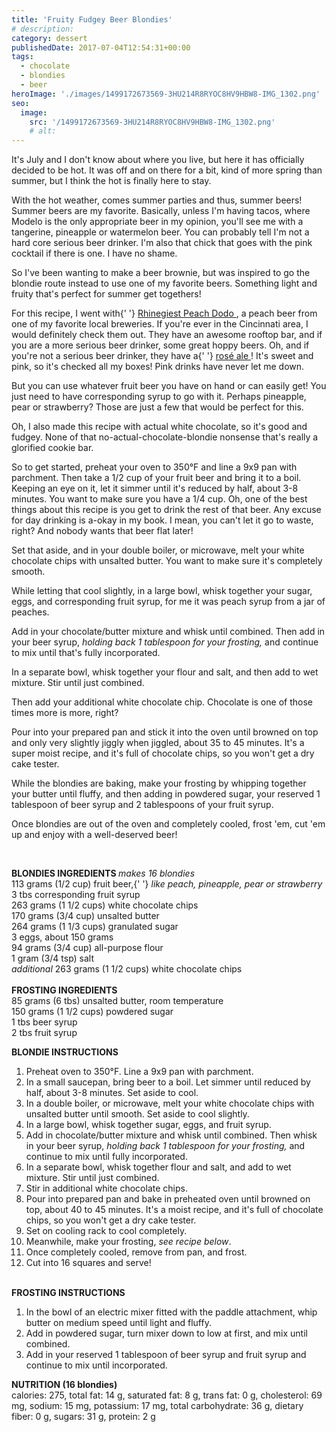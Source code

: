 ```yaml
---
title: 'Fruity Fudgey Beer Blondies'
# description:
category: dessert
publishedDate: 2017-07-04T12:54:31+00:00
tags:
  - chocolate
  - blondies
  - beer
heroImage: './images/1499172673569-3HU214R8RYOC8HV9HBW8-IMG_1302.png'
seo:
  image:
    src: '/1499172673569-3HU214R8RYOC8HV9HBW8-IMG_1302.png'
    # alt:
---
```



<div class="sqs-html-content">
	<p>
		It's July and I don't know about where you live, but here it has officially
		decided to be hot. It was off and on there for a bit, kind of more spring
		than summer, but I think the hot is finally here to stay.
	</p>
	<p>
		With the hot weather, comes summer parties and thus, summer beers! Summer
		beers are my favorite. Basically, unless I'm having tacos, where Modelo is
		the only appropriate beer in my opinion, you'll see me with a tangerine,
		pineapple or watermelon beer. You can probably tell I'm not a hard core
		serious beer drinker. I'm also that chick that goes with the pink cocktail
		if there is one. I have no shame.
	</p>
	<p>
		So I've been wanting to make a beer brownie, but was inspired to go the
		blondie route instead to use one of my favorite beers. Something light and
		fruity that's perfect for summer get togethers!
	</p>
</div>
<div
	class="image-block-outer-wrapper layout-caption-below design-layout-inline"
	data-test="image-block-inline-outer-wrapper"
>
	<figure class="sqs-block-image-figure intrinsic">
		<div
			class="image-block-wrapper"
			data-animation-role="image"
			data-animation-override=""
		>
			<div class="sqs-image-shape-container-element has-aspect-ratio">
				<Picture
					src={ContentImage1}
					alt="Fruity Fudgey Beer Blondies | Sarah Makes Stuff"
				></Picture>
			</div>
		</div>
	</figure>
</div>
<div class="sqs-html-content">
	<p>
		For this recipe, I went with{' '}
		<a target="_blank" href="http://www.rhinegeist.com/beers">
			Rhinegiest Peach Dodo
		</a>
		, a peach beer from one of my favorite local breweries. If you're ever in
		the Cincinnati area, I would definitely check them out. They have an awesome
		rooftop bar, and if you are a more serious beer drinker, some great hoppy
		beers. Oh, and if you're not a serious beer drinker, they have a{' '}
		<a target="_blank" href="http://www.rhinegeist.com/ciders#Bubbles">
			rosé ale
		</a>
		! It's sweet and pink, so it's checked all my boxes! Pink drinks have never
		let me down.
	</p>
</div>
<div
	class="image-block-outer-wrapper layout-caption-below design-layout-inline"
	data-test="image-block-inline-outer-wrapper"
>
	<figure class="sqs-block-image-figure intrinsic">
		<div
			class="image-block-wrapper"
			data-animation-role="image"
			data-animation-override=""
		>
			<div class="sqs-image-shape-container-element has-aspect-ratio">
				<Picture
					src={ContentImage2}
					alt="Fruity Fudgey Beer Blondies | Sarah Makes Stuff"
				></Picture>
			</div>
		</div>
	</figure>
</div>
<div class="sqs-html-content">
	<p>
		But you can use whatever fruit beer you have on hand or can easily get! You
		just need to have corresponding syrup to go with it. Perhaps pineapple, pear
		or strawberry? Those are just a few that would be perfect for this.
	</p>
	<p>
		Oh, I also made this recipe with actual white chocolate, so it's good and
		fudgey. None of that no-actual-chocolate-blondie nonsense that's really a
		glorified cookie bar. 
	</p>
</div>
<div
	class="image-block-outer-wrapper layout-caption-below design-layout-inline"
	data-test="image-block-inline-outer-wrapper"
>
	<figure class="sqs-block-image-figure intrinsic">
		<div
			class="image-block-wrapper"
			data-animation-role="image"
			data-animation-override=""
		>
			<div class="sqs-image-shape-container-element has-aspect-ratio">
				<Picture
					src={ContentImage3}
					alt="Fruity Fudgey Beer Blondies | Sarah Makes Stuff"
				></Picture>
			</div>
		</div>
	</figure>
</div>
<div class="sqs-html-content">
	<p>
		So to get started, preheat your oven to 350°F and line a 9x9 pan with
		parchment. Then take a 1/2 cup of your fruit beer and bring it to a boil.
		Keeping an eye on it, let it simmer until it's reduced by half, about 3-8
		minutes. You want to make sure you have a 1/4 cup. Oh, one of the best
		things about this recipe is you get to drink the rest of that beer. Any
		excuse for day drinking is a-okay in my book. I mean, you can't let it go to
		waste, right? And nobody wants that beer flat later!
	</p>
</div>
<div
	class="image-block-outer-wrapper layout-caption-below design-layout-inline"
	data-test="image-block-inline-outer-wrapper"
>
	<figure class="sqs-block-image-figure intrinsic">
		<div
			class="image-block-wrapper"
			data-animation-role="image"
			data-animation-override=""
		>
			<div class="sqs-image-shape-container-element has-aspect-ratio">
				<Picture
					src={ContentImage4}
					alt="Fruity Fudgey Beer Blondies | Sarah Makes Stuff"
				></Picture>
			</div>
		</div>
	</figure>
</div>
<div class="sqs-html-content">
	<p>
		Set that aside, and in your double boiler, or microwave, melt your white
		chocolate chips with unsalted butter. You want to make sure it's completely
		smooth.
	</p>
</div>
<div
	class="image-block-outer-wrapper layout-caption-below design-layout-inline"
	data-test="image-block-inline-outer-wrapper"
>
	<figure class="sqs-block-image-figure intrinsic">
		<div
			class="image-block-wrapper"
			data-animation-role="image"
			data-animation-override=""
		>
			<div class="sqs-image-shape-container-element has-aspect-ratio">
				<Picture
					src={ContentImage5}
					alt="Fruity Fudgey Beer Blondies | Sarah Makes Stuff"
				></Picture>
			</div>
		</div>
	</figure>
</div>
<div class="sqs-html-content">
	<p>
		While letting that cool slightly, in a large bowl, whisk together your
		sugar, eggs, and corresponding fruit syrup, for me it was peach syrup from a
		jar of peaches. 
	</p>
</div>
<div
	class="image-block-outer-wrapper layout-caption-below design-layout-inline"
	data-test="image-block-inline-outer-wrapper"
>
	<figure class="sqs-block-image-figure intrinsic">
		<div
			class="image-block-wrapper"
			data-animation-role="image"
			data-animation-override=""
		>
			<div class="sqs-image-shape-container-element has-aspect-ratio">
				<Picture
					src={ContentImage6}
					alt="Fruity Fudgey Beer Blondies | Sarah Makes Stuff"
				></Picture>
			</div>
		</div>
	</figure>
</div>
<div class="sqs-html-content">
	<p>
		Add in your chocolate/butter mixture and whisk until combined. Then add in
		your beer syrup, <em>holding back 1 tablespoon for your frosting, </em>and
		continue to mix until that's fully incorporated.
	</p>
</div>
<div
	class="image-block-outer-wrapper layout-caption-below design-layout-inline"
	data-test="image-block-inline-outer-wrapper"
>
	<figure class="sqs-block-image-figure intrinsic">
		<div
			class="image-block-wrapper"
			data-animation-role="image"
			data-animation-override=""
		>
			<div class="sqs-image-shape-container-element has-aspect-ratio">
				<Picture
					src={ContentImage7}
					alt="Fruity Fudgey Beer Blondies | Sarah Makes Stuff"
				></Picture>
			</div>
		</div>
	</figure>
</div>
<div class="sqs-html-content">
	<p>
		In a separate bowl, whisk together your flour and salt, and then add to wet
		mixture. Stir until just combined.
	</p>
</div>
<div
	class="image-block-outer-wrapper layout-caption-below design-layout-inline"
	data-test="image-block-inline-outer-wrapper"
>
	<figure class="sqs-block-image-figure intrinsic">
		<div
			class="image-block-wrapper"
			data-animation-role="image"
			data-animation-override=""
		>
			<div class="sqs-image-shape-container-element has-aspect-ratio">
				<Picture
					src={ContentImage8}
					alt="Fruity Fudgey Beer Blondies | Sarah Makes Stuff"
				></Picture>
			</div>
		</div>
	</figure>
</div>
<div class="sqs-html-content">
	<p>
		Then add your additional white chocolate chip. Chocolate is one of those
		times more is more, right?
	</p>
</div>
<div
	class="image-block-outer-wrapper layout-caption-below design-layout-inline"
	data-test="image-block-inline-outer-wrapper"
>
	<figure class="sqs-block-image-figure intrinsic">
		<div
			class="image-block-wrapper"
			data-animation-role="image"
			data-animation-override=""
		>
			<div class="sqs-image-shape-container-element has-aspect-ratio">
				<Picture
					src={ContentImage9}
					alt="Fruity Fudgey Beer Blondies | Sarah Makes Stuff"
				></Picture>
			</div>
		</div>
	</figure>
</div>
<div class="sqs-html-content">
	<p>
		Pour into your prepared pan and stick it into the oven until browned on top
		and only very slightly jiggly when jiggled, about 35 to 45 minutes. It's a
		super moist recipe, and it's full of chocolate chips, so you won't get a dry
		cake tester. 
	</p>
</div>
<div
	class="image-block-outer-wrapper layout-caption-below design-layout-inline"
	data-test="image-block-inline-outer-wrapper"
>
	<figure class="sqs-block-image-figure intrinsic">
		<div
			class="image-block-wrapper"
			data-animation-role="image"
			data-animation-override=""
		>
			<div class="sqs-image-shape-container-element has-aspect-ratio">
				<Picture
					src={ContentImage10}
					alt="Fruity Fudgey Beer Blondies | Sarah Makes Stuff"
				></Picture>
			</div>
		</div>
	</figure>
</div>
<div class="sqs-html-content">
	<p>
		While the blondies are baking, make your frosting by whipping together your
		butter until fluffy, and then adding in powdered sugar, your reserved 1
		tablespoon of beer syrup and 2 tablespoons of your fruit syrup. 
	</p>
</div>
<div
	class="image-block-outer-wrapper layout-caption-below design-layout-inline"
	data-test="image-block-inline-outer-wrapper"
>
	<figure class="sqs-block-image-figure intrinsic">
		<div
			class="image-block-wrapper"
			data-animation-role="image"
			data-animation-override=""
		>
			<div class="sqs-image-shape-container-element has-aspect-ratio">
				<Picture
					src={ContentImage11}
					alt="Fruity Fudgey Beer Blondies | Sarah Makes Stuff"
				></Picture>
			</div>
		</div>
	</figure>
</div>
<div class="sqs-html-content">
	<p>
		Once blondies are out of the oven and completely cooled, frost 'em, cut 'em
		up and enjoy with a well-deserved beer! 
	</p>
</div>
<div
	class="image-block-outer-wrapper layout-caption-below design-layout-inline"
	data-test="image-block-inline-outer-wrapper"
>
	<figure class="sqs-block-image-figure intrinsic">
		<div
			class="image-block-wrapper"
			data-animation-role="image"
			data-animation-override=""
		>
			<div class="sqs-image-shape-container-element has-aspect-ratio">
				<Picture
					src={ContentImage12}
					alt="Fruity Fudgey Beer Blondies | Sarah Makes Stuff"
				></Picture>
			</div>
		</div>
	</figure>
</div>
<div
	class="image-block-outer-wrapper layout-caption-below design-layout-inline"
	data-test="image-block-inline-outer-wrapper"
>
	<figure class="sqs-block-image-figure intrinsic">
		<div
			class="image-block-wrapper"
			data-animation-role="image"
			data-animation-override=""
		>
			<div class="sqs-image-shape-container-element has-aspect-ratio">
				<Picture
					src={ContentImage13}
					alt="Fruity Fudgey Beer Blondies | Sarah Makes Stuff"
				></Picture>
			</div>
		</div>
	</figure>
</div>
<div class="sqs-html-content">
	<p> </p>
	<p>
		<strong>BLONDIES INGREDIENTS </strong>
		<em>makes 16 blondies</em>
		<br />
		113 grams (1/2 cup) fruit beer,{' '}
		<em>like peach, pineapple, pear or strawberry</em>
		<br />3 tbs corresponding fruit syrup
		<br />
		263 grams (1 1/2 cups) white chocolate chips
		<br />
		170 grams (3/4 cup) unsalted butter
		<br />
		264 grams (1 1/3 cups) granulated sugar
		<br />3 eggs, about 150 grams
		<br />
		94 grams (3/4 cup) all-purpose flour
		<br />1 gram (3/4 tsp) salt
		<br />
		<em>additional</em> 263 grams (1 1/2 cups) white chocolate chips
		<br />
		<br />
		<strong>FROSTING INGREDIENTS</strong>
		<br />
		85 grams (6 tbs) unsalted butter, room temperature
		<br />
		150 grams (1 1/2 cups) powdered sugar
		<br />1 tbs beer syrup
		<br />2 tbs fruit syrup
	</p>
	<p>
		<strong>BLONDIE INSTRUCTIONS</strong>
	</p>
	<ol>
		<li>Preheat oven to 350°F. Line a 9x9 pan with parchment.</li>
		<li>
			In a small saucepan, bring beer to a boil. Let simmer until reduced by
			half, about 3-8 minutes. Set aside to cool. 
		</li>
		<li>
			In a double boiler, or microwave, melt your white chocolate chips with
			unsalted butter until smooth. Set aside to cool slightly.
		</li>
		<li>In a large bowl, whisk together sugar, eggs, and fruit syrup.</li>
		<li>
			Add in chocolate/butter mixture and whisk until combined. Then whisk in
			your beer syrup, <em>holding back 1 tablespoon for your frosting, </em>and
			continue to mix until fully incorporated.
		</li>
		<li>
			In a separate bowl, whisk together flour and salt, and add to wet mixture.
			Stir until just combined. 
		</li>
		<li>Stir in additional white chocolate chips. </li>
		<li>
			Pour into prepared pan and bake in preheated oven until browned on top,
			about 40 to 45 minutes. It's a moist recipe, and it's full of chocolate
			chips, so you won't get a dry cake tester.
		</li>
		<li>Set on cooling rack to cool completely. </li>
		<li>
			Meanwhile, make your frosting,<em> see recipe below</em>. 
		</li>
		<li>Once completely cooled, remove from pan, and frost.</li>
		<li>Cut into 16 squares and serve!</li>
	</ol>
	<p>
		<br />
		<strong>FROSTING INSTRUCTIONS</strong>
	</p>
	<ol>
		<li>
			In the bowl of an electric mixer fitted with the paddle attachment, whip
			butter on medium speed until light and fluffy.
		</li>
		<li>
			Add in powdered sugar, turn mixer down to low at first, and mix until
			combined. 
		</li>
		<li>
			Add in your reserved 1 tablespoon of beer syrup and fruit syrup and
			continue to mix until incorporated. 
		</li>
	</ol>
	<p>
		<strong>NUTRITION (16 blondies)</strong>
		<br />
		calories: 275, total fat: 14 g, saturated fat: 8 g, trans fat: 0 g,
		cholesterol: 69 mg, sodium: 15 mg, potassium: 17 mg, total carbohydrate: 36
		g, dietary fiber: 0 g, sugars: 31 g, protein: 2 g
	</p>
</div>
<div
	class="image-block-outer-wrapper layout-caption-below design-layout-inline"
	data-test="image-block-inline-outer-wrapper"
>
	<figure class="sqs-block-image-figure intrinsic">
		<div
			class="image-block-wrapper"
			data-animation-role="image"
			data-animation-override=""
		>
			<div class="sqs-image-shape-container-element has-aspect-ratio">
				<Picture
					src={ContentImage14}
					alt="Fruity Fudgey Beer Blondies | Sarah Makes Stuff"
				></Picture>
			</div>
		</div>
	</figure>
</div>
